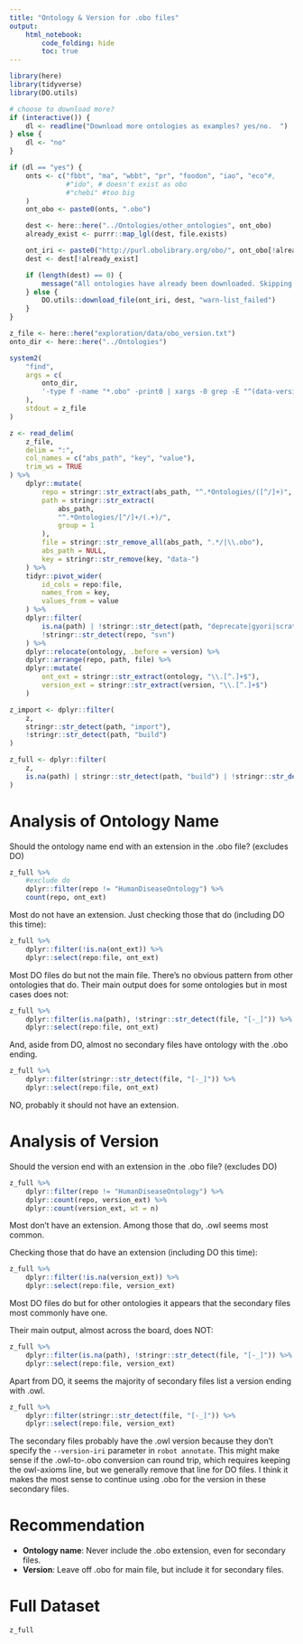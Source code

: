 ```yaml
---
title: "Ontology & Version for .obo files"
output:
    html_notebook:
        code_folding: hide
        toc: true
---
```


```r
library(here)
library(tidyverse)
library(DO.utils)
```


```r
# choose to download more?
if (interactive()) {
    dl <- readline("Download more ontologies as examples? yes/no.  ")
} else {
    dl <- "no"
}

if (dl == "yes") {
    onts <- c("fbbt", "ma", "wbbt", "pr", "foodon", "iao", "eco"#,
              #"ido", # doesn't exist as obo
              #"chebi" #too big
    )
    ont_obo <- paste0(onts, ".obo")

    dest <- here::here("../Ontologies/other_ontologies", ont_obo)
    already_exist <- purrr::map_lgl(dest, file.exists)

    ont_iri <- paste0("http://purl.obolibrary.org/obo/", ont_obo[!already_exist])
    dest <- dest[!already_exist]

    if (length(dest) == 0) {
        message("All ontologies have already been downloaded. Skipping...")
    } else {
        DO.utils::download_file(ont_iri, dest, "warn-list_failed")
    }
}
```


```r
z_file <- here::here("exploration/data/obo_version.txt")
onto_dir <- here::here("../Ontologies")

system2(
    "find",
    args = c(
        onto_dir,
        '-type f -name "*.obo" -print0 | xargs -0 grep -E "^(data-version|ontology:)"'
    ),
    stdout = z_file
)
```


```r
z <- read_delim(
    z_file,
    delim = ":",
    col_names = c("abs_path", "key", "value"),
    trim_ws = TRUE
) %>%
    dplyr::mutate(
        repo = stringr::str_extract(abs_path, "^.*Ontologies/([^/]+)", group = 1),
        path = stringr::str_extract(
            abs_path,
            "^.*Ontologies/[^/]+/(.+)/",
            group = 1
        ),
        file = stringr::str_remove_all(abs_path, ".*/|\\.obo"),
        abs_path = NULL,
        key = stringr::str_remove(key, "data-")
    ) %>%
    tidyr::pivot_wider(
        id_cols = repo:file,
        names_from = key,
        values_from = value
    ) %>%
    dplyr::filter(
        is.na(path) | !stringr::str_detect(path, "deprecate|gyori|scratch|release"),
        !stringr::str_detect(repo, "svn")
    ) %>%
    dplyr::relocate(ontology, .before = version) %>%
    dplyr::arrange(repo, path, file) %>%
    dplyr::mutate(
        ont_ext = stringr::str_extract(ontology, "\\.[^.]+$"),
        version_ext = stringr::str_extract(version, "\\.[^.]+$")
    )

z_import <- dplyr::filter(
    z,
    stringr::str_detect(path, "import"),
    !stringr::str_detect(path, "build")
)

z_full <- dplyr::filter(
    z,
    is.na(path) | stringr::str_detect(path, "build") | !stringr::str_detect(path, "import")
)
```


# Analysis of Ontology Name

Should the ontology name end with an extension in the .obo file? (excludes DO)

```r
z_full %>%
    #exclude do
    dplyr::filter(repo != "HumanDiseaseOntology") %>%
    count(repo, ont_ext)
```

Most do not have an extension. Just checking those that do (including DO this time):

```r
z_full %>%
    dplyr::filter(!is.na(ont_ext)) %>%
    dplyr::select(repo:file, ont_ext)
```

Most DO files do but not the main file. There's no obvious pattern from other ontologies that do. Their main output does for some ontologies but in most cases does not:

```r
z_full %>%
    dplyr::filter(is.na(path), !stringr::str_detect(file, "[-_]")) %>%
    dplyr::select(repo:file, ont_ext)
```

And, aside from DO, almost no secondary files have ontology with the .obo ending.

```r
z_full %>%
    dplyr::filter(stringr::str_detect(file, "[-_]")) %>%
    dplyr::select(repo:file, ont_ext)
```

NO, probably it should not have an extension.


# Analysis of Version

Should the version end with an extension in the .obo file? (excludes DO)

```r
z_full %>%
    dplyr::filter(repo != "HumanDiseaseOntology") %>%
    dplyr::count(repo, version_ext) %>%
    dplyr::count(version_ext, wt = n)
```

Most don't have an extension. Among those that do, .owl seems most common.

Checking those that do have an extension (including DO this time):

```r
z_full %>%
    dplyr::filter(!is.na(version_ext)) %>%
    dplyr::select(repo:file, version_ext)
```

Most DO files do but for other ontologies it appears that the secondary files most commonly have one. 

Their main output, almost across the board, does NOT:

```r
z_full %>%
    dplyr::filter(is.na(path), !stringr::str_detect(file, "[-_]")) %>%
    dplyr::select(repo:file, version_ext)
```

Apart from DO, it seems the majority of secondary files list a version ending with .owl.

```r
z_full %>%
    dplyr::filter(stringr::str_detect(file, "[-_]")) %>%
    dplyr::select(repo:file, version_ext)
```

The secondary files probably have the .owl version because they don't specify the `--version-iri` parameter in `robot annotate`. This might make sense if the .owl-to-.obo conversion can round trip, which requires keeping the owl-axioms line, but we generally remove that line for DO files. I think it makes the most sense to continue using .obo for the version in these secondary files.


# Recommendation

- **Ontology name**: Never include the .obo extension, even for secondary files.
- **Version**: Leave off .obo for main file, but include it for secondary files.


# Full Dataset
```r
z_full
```
